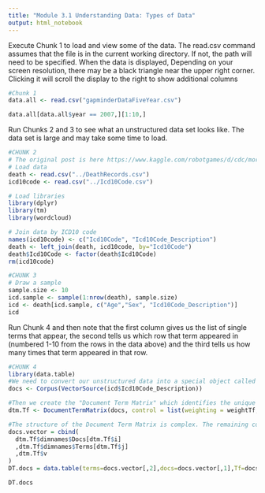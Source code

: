 ---
title: "Module 3.1 Understanding Data: Types of Data"
output: html_notebook
---
Execute Chunk 1 to load and view some of the data. The read.csv command assumes that the file is in the current working directory. If not, the path will need to be specified. When the data is displayed, Depending on your screen resolution, there may be a black triangle near the upper right corner. Clicking it will scroll the display to the right to show additional columns

```{r warning=FALSE}
#Chunk 1
data.all <- read.csv("gapminderDataFiveYear.csv")

data.all[data.all$year == 2007,][1:10,]
```

Run Chunks 2 and 3 to see what an unstructured data set looks like. The data set is large and may take some time to load.

```{r echo = FALSE, eval = FALSE, warning=FALSE}
#CHUNK 2
# The original post is here https://www.kaggle.com/robotgames/d/cdc/mortality/cause-of-death-word-cloud/comments
# Load data
death <- read.csv("../DeathRecords.csv")
icd10code <- read.csv("../Icd10Code.csv")

# Load libraries
library(dplyr)
library(tm)
library(wordcloud)

# Join data by ICD10 code
names(icd10code) <- c("Icd10Code", "Icd10Code_Description")
death <- left_join(death, icd10code, by="Icd10Code")
death$Icd10Code <- factor(death$Icd10Code)
rm(icd10code)

```
```{r echo = FALSE}
#CHUNK 3
# Draw a sample
sample.size <- 10
icd.sample <- sample(1:nrow(death), sample.size)
icd <- death[icd.sample, c("Age","Sex", "Icd10Code_Description")]
icd
```


Run Chunk 4 and then note that the first column gives us the list of single terms that appear, the second tells us which row that term appeared in (numbered 1-10 from the rows in the data above) and the third tells us how many times that term appeared in that row.


```{r echo=FALSE, warning=FALSE}
#CHUNK 4
library(data.table)
#We need to convert our unstructured data into a special object called a "Corpus" which is a collection of unstructured data items/documents
docs <- Corpus(VectorSource(icd$Icd10Code_Description))

#Then we create the "Document Term Matrix" which identifies the unique terms and counts the number of times each appears. The information is stored in a format that can be used by text mining programs
dtm.Tf <- DocumentTermMatrix(docs, control = list(weighting = weightTf, wordLengths=c(2,Inf)))

#The structure of the Document Term Matrix is complex. The remaining code transforms it into a useable structure.
docs.vector = cbind(
  dtm.Tf$dimnames$Docs[dtm.Tf$i]
  ,dtm.Tf$dimnames$Terms[dtm.Tf$j]
  ,dtm.Tf$v
)
DT.docs = data.table(terms=docs.vector[,2],docs=docs.vector[,1],Tf=docs.vector[,3],termMap=docs.vector[,2],key=c('terms'))

DT.docs
```


